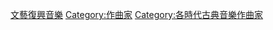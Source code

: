 {{Catnav|頁面分類|人物|各職業人物|音乐家|作曲家}}
{{Catnav|頁面分類|人物|各職業人物|艺术家|音乐家|作曲家}}
{{Catnav|頁面分類|人文學科|艺术|艺术家|音乐家|作曲家}}

{{Commons cat|Renaissance composers}}
[[Category:文藝復興音樂|]]
[[Category:作曲家|Category:作曲家]]
[[Category:各時代古典音樂作曲家|Category:各時代古典音樂作曲家]]